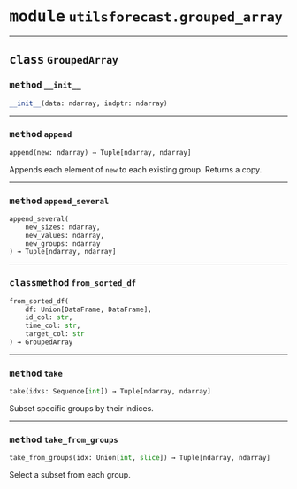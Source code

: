 



# <kbd>module</kbd> `utilsforecast.grouped_array`






---



## <kbd>class</kbd> `GroupedArray`






### <kbd>method</kbd> `__init__`

```python
__init__(data: ndarray, indptr: ndarray)
```








---



### <kbd>method</kbd> `append`

```python
append(new: ndarray) → Tuple[ndarray, ndarray]
```

Appends each element of `new` to each existing group. Returns a copy. 

---



### <kbd>method</kbd> `append_several`

```python
append_several(
    new_sizes: ndarray,
    new_values: ndarray,
    new_groups: ndarray
) → Tuple[ndarray, ndarray]
```





---



### <kbd>classmethod</kbd> `from_sorted_df`

```python
from_sorted_df(
    df: Union[DataFrame, DataFrame],
    id_col: str,
    time_col: str,
    target_col: str
) → GroupedArray
```





---



### <kbd>method</kbd> `take`

```python
take(idxs: Sequence[int]) → Tuple[ndarray, ndarray]
```

Subset specific groups by their indices. 

---



### <kbd>method</kbd> `take_from_groups`

```python
take_from_groups(idx: Union[int, slice]) → Tuple[ndarray, ndarray]
```

Select a subset from each group. 



